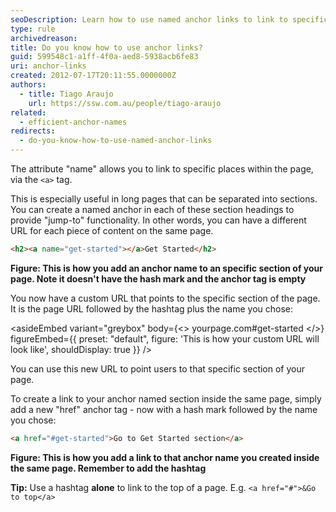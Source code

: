 ```yaml
---
seoDescription: Learn how to use named anchor links to link to specific places within a page, providing "jump-to" functionality and customizable URLs
type: rule
archivedreason:
title: Do you know how to use anchor links?
guid: 599548c1-a1ff-4f0a-aed8-5938acb6fe83
uri: anchor-links
created: 2012-07-17T20:11:55.0000000Z
authors:
  - title: Tiago Araujo
    url: https://ssw.com.au/people/tiago-araujo
related:
  - efficient-anchor-names
redirects:
  - do-you-know-how-to-use-named-anchor-links
---
```


The attribute "name" allows you to link to specific places within the page, via the `<a>` tag.

This is especially useful in long pages that can be separated into sections. You can create a named anchor in each of these section headings to provide "jump-to" functionality. In other words, you can have a different URL for each piece of content on the same page.
```html
<h2><a name="get-started"></a>Get Started</h2>
```

**Figure: This is how you add an anchor name to an specific section of your page. Note it doesn't have the hash mark and the anchor tag is empty**

You now have a custom URL that points to the specific section of the page. It is the page URL followed by the hashtag plus the name you chose:

<asideEmbed
  variant="greybox"
  body={<>
    yourpage.com#get-started
  </>}
  figureEmbed={{
    preset: "default",
    figure: 'This is how your custom URL will look like',
    shouldDisplay: true
  }}
/>

You can use this new URL to point users to that specific section of your page.

To create a link to your anchor named section inside the same page, simply add a new "href" anchor tag - now with a hash mark followed by the name you chose:

```html
<a href="#get-started">Go to Get Started section</a>
```

**Figure: This is how you add a link to that anchor name you created inside the same page. Remember to add the hashtag**

**Tip:** Use a hashtag **alone** to link to the top of a page. E.g. `<a href="#">&Go to top</a>`